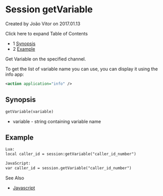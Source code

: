 
# Session getVariable 

 Created by  João Vitor on 2017.01.13

Click here to expand Table of Contents

* 1 [Synopsis](#synopsis)
* 2 [Example](#example)

Get Variable on the specified channel.

To get the list of variable name you can use, you can display it using the info app:

```xml
<action application="info" />
```

## Synopsis

```xml
getVariable(variable)
```

* variable - string containing variable name

## Example

```xml
Lua:
local caller_id = session:getVariable("caller_id_number")
```

```xml
JavaScript:
var caller_id = session.getVariable("caller_id_number")
```

See Also

* [Javascript](https://wiki.freeswitch.org/wiki/Javascript)


